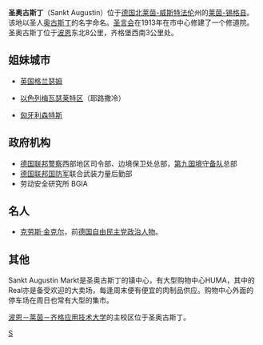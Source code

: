 {{德国城市
| 市徽图 = Image:DEU Sankt Augustin COA.svg
| 在德国内的位置图 = Image:Lage der Stadt Köln in Deutschland.png
| 所属联邦州 = 北莱茵-威斯特法伦州
| 所属行政区 = 科隆行政区
| 所属县 = 齐格堡
| 坐标纬度 = 50
| 坐标纬度分 = 46
| 坐标经度 = 7
| 坐标经度分 = 11
| 海拔高度 = 65
| 面积 = 34.22
| 人口 = 56,216
| 统计时间 = 2006年12月31日
| 人口密度 = 1,643
| 邮政编码 = 53757
| 电话区号 = 02241
| 汽车牌号 = SU
| 政府地址 = 
| 政府网站 = www.sankt-augustin.de
| 市长名字 = Klaus Schumacher
|}}

'''圣奥古斯丁'''（Sankt Augustin）位于[[德国|德国]][[北莱茵-威斯特法伦|北莱茵-威斯特法伦]]州的[[莱茵-锡格县|莱茵-锡格县]]。该地以圣人[[奥古斯丁|奥古斯丁]]的名字命名。[[圣言会|圣言会]]在1913年在市中心修建了一个修道院。圣奥古斯丁位于[[波恩|波恩]]东北8公里，齐格堡西南3公里处。

==姐妹城市==
*{{flagicon|GBR}} [[英国|英国]][[格兰瑟姆|格兰瑟姆]]
*{{flagicon|Israel}} [[以色列|以色列]][[梅瓦瑟莱特区|梅瓦瑟莱特区]]（耶路撒冷）
*{{flagicon|Hungary}} [[匈牙利|匈牙利]][[森特斯|森特斯]]

==政府机构==
* [[德国联邦警察|德国联邦警察]]西部地区司令部、边境保卫处总部，[[第九国境守备队|第九国境守备队]]总部
* [[德国联邦国防军|德国联邦国防军]]联合武装力量后勤部
* 劳动安全研究所 BGIA

==名人==
* [[克劳斯·金克尔|克劳斯·金克尔]]，前[[德国自由民主党|德国自由民主党]][[政治人物|政治人物]]。

==其他==
Sankt Augustin Markt是圣奥古斯丁的镇中心，有大型购物中心HUMA，其中的Real亦是备受欢迎的大卖场，每逢周末便有便宜的肉制品供应。购物中心外面的停车场在周日也常有大型的集市。

[[波恩－莱茵－齐格应用技术大学|波恩－莱茵－齐格应用技术大学]]的主校区位于圣奥古斯丁。

{{Authority control}}
[[Category:北莱茵-威斯特法伦州市镇|S]]